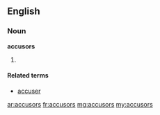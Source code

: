 ==English==

===Noun===
'''accusors'''

# {{plural of|[[accusor]]}}

====Related terms====
*[[accuser]]

[[ar:accusors]]
[[fr:accusors]]
[[mg:accusors]]
[[my:accusors]]